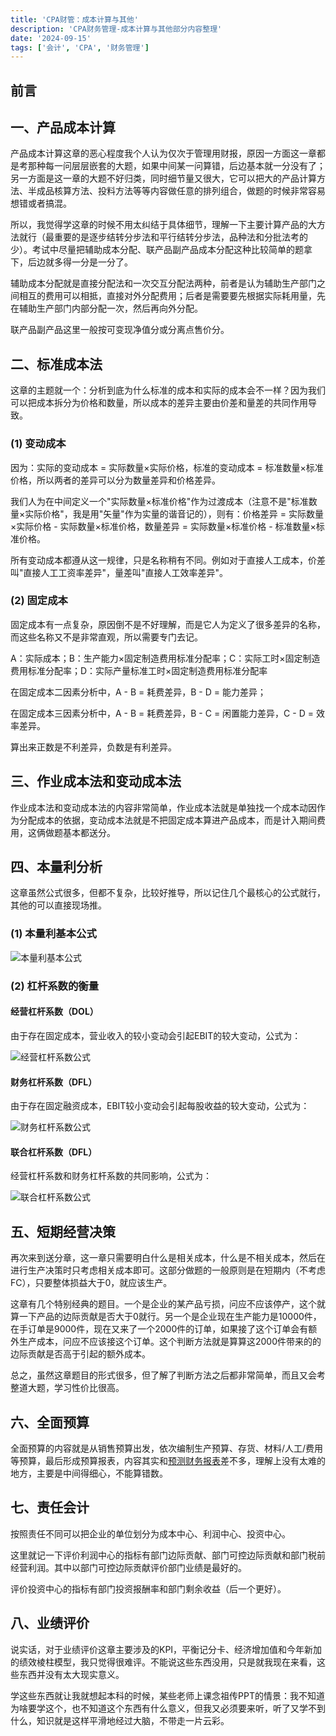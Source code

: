 ```yaml
---
title: 'CPA财管：成本计算与其他'
description: 'CPA财务管理-成本计算与其他部分内容整理'
date: '2024-09-15'
tags: ['会计', 'CPA', '财务管理']
---
```


## 前言

## 一、产品成本计算

产品成本计算这章的恶心程度我个人认为仅次于管理用财报，原因一方面这一章都是考那种每一问层层嵌套的大题，如果中间某一问算错，后边基本就一分没有了；另一方面是这一章的大题不好归类，同时细节量又很大，它可以把大的产品计算方法、半成品核算方法、投料方法等等内容做任意的排列组合，做题的时候非常容易想错或者搞混。

所以，我觉得学这章的时候不用太纠结于具体细节，理解一下主要计算产品的大方法就行（最重要的是逐步结转分步法和平行结转分步法，品种法和分批法考的少）。考试中尽量把辅助成本分配、联产品副产品成本分配这种比较简单的题拿下，后边就多得一分是一分了。

辅助成本分配就是直接分配法和一次交互分配法两种，前者是认为辅助生产部门之间相互的费用可以相抵，直接对外分配费用；后者是需要要先根据实际耗用量，先在辅助生产部门内部分配一次，然后再向外分配。

联产品副产品这里一般按可变现净值分或分离点售价分。

## 二、标准成本法

这章的主题就一个：分析到底为什么标准的成本和实际的成本会不一样？因为我们可以把成本拆分为价格和数量，所以成本的差异主要由价差和量差的共同作用导致。

### (1) 变动成本

因为：实际的变动成本 = 实际数量×实际价格，标准的变动成本 = 标准数量×标准价格，所以两者的差异可以分为数量差异和价格差异。

我们人为在中间定义一个"实际数量×标准价格"作为过渡成本（注意不是"标准数量×实际价格"，我是用"矢量"作为实量的谐音记的），则有：价格差异 = 实际数量×实际价格 - 实际数量×标准价格，数量差异 = 实际数量×标准价格 - 标准数量×标准价格。

所有变动成本都遵从这一规律，只是名称稍有不同。例如对于直接人工成本，价差叫"直接人工工资率差异"，量差叫"直接人工效率差异"。

### (2) 固定成本

固定成本有一点复杂，原因倒不是不好理解，而是它人为定义了很多差异的名称，而这些名称又不是非常直观，所以需要专门去记。

A：实际成本；B：生产能力×固定制造费用标准分配率；C：实际工时×固定制造费用标准分配率；D：实际产量标准工时×固定制造费用标准分配率

在固定成本二因素分析中，A - B = 耗费差异，B - D = 能力差异；

在固定成本三因素分析中，A - B = 耗费差异，B - C = 闲置能力差异，C - D = 效率差异。

算出来正数是不利差异，负数是有利差异。

## 三、作业成本法和变动成本法

作业成本法和变动成本法的内容非常简单，作业成本法就是单独找一个成本动因作为分配成本的依据，变动成本法就是不把固定成本算进产品成本，而是计入期间费用，这俩做题基本都送分。

## 四、本量利分析

这章虽然公式很多，但都不复杂，比较好推导，所以记住几个最核心的公式就行，其他的可以直接现场推。

### (1) 本量利基本公式

<div style={{ display: 'flex', justifyContent: 'center', margin: '20px 0' }}>
  <img
    src="/images/blog/CPA-Financial-Management-Cost-Calculation/1.webp"
    alt="本量利基本公式"
    style={{ maxWidth: '100%', height: 'auto' }}
  />
</div>

### (2) 杠杆系数的衡量

#### 经营杠杆系数（DOL）

由于存在固定成本，营业收入的较小变动会引起EBIT的较大变动，公式为：

<div style={{ display: 'flex', justifyContent: 'center', margin: '20px 0' }}>
  <img
    src="/images/blog/CPA-Financial-Management-Cost-Calculation/2.webp"
    alt="经营杠杆系数公式"
    style={{ maxWidth: '100%', height: 'auto' }}
  />
</div>

#### 财务杠杆系数（DFL）

由于存在固定融资成本，EBIT较小变动会引起每股收益的较大变动，公式为：

<div style={{ display: 'flex', justifyContent: 'center', margin: '20px 0' }}>
  <img
    src="/images/blog/CPA-Financial-Management-Cost-Calculation/3.webp"
    alt="财务杠杆系数公式"
    style={{ maxWidth: '100%', height: 'auto' }}
  />
</div>

#### 联合杠杆系数（DFL）

经营杠杆系数和财务杠杆系数的共同影响，公式为：

<div style={{ display: 'flex', justifyContent: 'center', margin: '20px 0' }}>
  <img
    src="/images/blog/CPA-Financial-Management-Cost-Calculation/4.webp"
    alt="联合杠杆系数公式"
    style={{ maxWidth: '100%', height: 'auto' }}
  />
</div>

## 五、短期经营决策

再次来到送分章，这一章只需要明白什么是相关成本，什么是不相关成本，然后在进行生产决策时只考虑相关成本即可。这部分做题的一般原则是在短期内（不考虑FC），只要整体损益大于0，就应该生产。

这章有几个特别经典的题目。一个是企业的某产品亏损，问应不应该停产，这个就算一下产品的边际贡献是否大于0就行。另一个是企业现在生产能力是10000件，在手订单是9000件，现在又来了一个2000件的订单，如果接了这个订单会有额外生产成本，问应不应该接这个订单。这个判断方法就是算算这2000件带来的的边际贡献是否高于引起的额外成本。

总之，虽然这章题目的形式很多，但了解了判断方法之后都非常简单，而且又会考整道大题，学习性价比很高。

## 六、全面预算

全面预算的内容就是从销售预算出发，依次编制生产预算、存货、材料/人工/费用等预算，最后形成预算报表，内容其实和[预测财务报表](/blogs/CPA-Financial-Management-Financial-Analysis)差不多，理解上没有太难的地方，主要是中间得细心，不能算错数。

## 七、责任会计

按照责任不同可以把企业的单位划分为成本中心、利润中心、投资中心。

这里就记一下评价利润中心的指标有部门边际贡献、部门可控边际贡献和部门税前经营利润。其中以部门可控边际贡献评价部门业绩是最好的。

评价投资中心的指标有部门投资报酬率和部门剩余收益（后一个更好）。

## 八、业绩评价

说实话，对于业绩评价这章主要涉及的KPI，平衡记分卡、经济增加值和今年新加的绩效棱柱模型，我只觉得很难评。不能说这些东西没用，只是就我现在来看，这些东西并没有太大现实意义。

学这些东西就让我就想起本科的时候，某些老师上课念祖传PPT的情景：我不知道为啥要学这个，也不知道这个东西有什么意义，但我又必须要来听，听了又学不到什么，知识就是这样平滑地经过大脑，不带走一片云彩。
